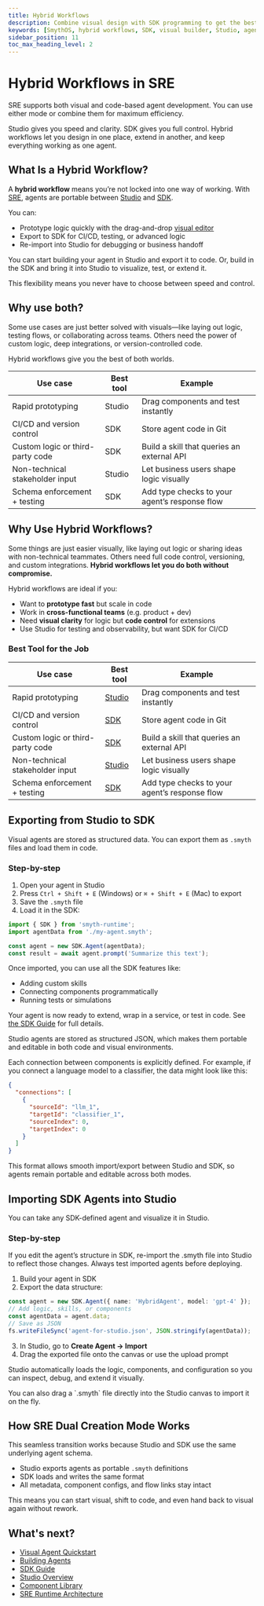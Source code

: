 ```yaml
---
title: Hybrid Workflows
description: Combine visual design with SDK programming to get the best of both worlds in Smyth Runtime Environment.
keywords: [SmythOS, hybrid workflows, SDK, visual builder, Studio, agent development, import smyth, export smyth]
sidebar_position: 11
toc_max_heading_level: 2
---
```


# Hybrid Workflows in SRE

SRE supports both visual and code-based agent development. You can use either mode or combine them for maximum efficiency.

<InfoCallout title="Why hybrid workflows matter">
Studio gives you speed and clarity. SDK gives you full control. Hybrid workflows let you design in one place, extend in another, and keep everything working as one agent.
</InfoCallout>

<Spacer size="md" />

## What Is a Hybrid Workflow?

A **hybrid workflow** means you’re not locked into one way of working. With [SRE](/docs/agent-runtime/architecture), agents are portable between [Studio](/docs/agent-studio/overview) and [SDK](/docs/agent-runtime/sdk-guide).

You can:

- Prototype logic quickly with the drag-and-drop [visual editor](/docs/agent-studio/overview)
- Export to SDK for CI/CD, testing, or advanced logic
- Re-import into Studio for debugging or business handoff

You can start building your agent in Studio and export it to code. Or, build in the SDK and bring it into Studio to visualize, test, or extend it.

This flexibility means you never have to choose between speed and control.

## Why use both?

Some use cases are just better solved with visuals—like laying out logic, testing flows, or collaborating across teams. Others need the power of custom logic, deep integrations, or version-controlled code.

Hybrid workflows give you the best of both worlds.

| Use case                             | Best tool      | Example                                         |
|-------------------------------------|----------------|-------------------------------------------------|
| Rapid prototyping                   | Studio         | Drag components and test instantly              |
| CI/CD and version control           | SDK            | Store agent code in Git                         |
| Custom logic or third-party code    | SDK            | Build a skill that queries an external API      |
| Non-technical stakeholder input     | Studio         | Let business users shape logic visually         |
| Schema enforcement + testing        | SDK            | Add type checks to your agent’s response flow   |


## Why Use Hybrid Workflows?

Some things are just easier visually, like laying out logic or sharing ideas with non-technical teammates. Others need full code control, versioning, and custom integrations. **Hybrid workflows let you do both without compromise.**

<InfoCallout title="Who is this for?">
Hybrid workflows are ideal if you:

- Want to **prototype fast** but scale in code  
- Work in **cross-functional teams** (e.g. product + dev)  
- Need **visual clarity** for logic but **code control** for extensions  
- Use Studio for testing and observability, but want SDK for CI/CD  
</InfoCallout>

### Best Tool for the Job

| Use case                             | Best tool      | Example                                         |
|-------------------------------------|----------------|-------------------------------------------------|
| Rapid prototyping                   | [Studio](/docs/agent-studio/overview)         | Drag components and test instantly              |
| CI/CD and version control           | [SDK](/docs/agent-runtime/sdk-guide)            | Store agent code in Git                         |
| Custom logic or third-party code    | [SDK](/docs/agent-runtime/sdk-guide)            | Build a skill that queries an external API      |
| Non-technical stakeholder input     | [Studio](/docs/agent-studio/overview)         | Let business users shape logic visually         |
| Schema enforcement + testing        | [SDK](/docs/agent-runtime/sdk-guide)            | Add type checks to your agent’s response flow   |

## Exporting from Studio to SDK

Visual agents are stored as structured data. You can export them as `.smyth` files and load them in code.

### Step-by-step

1. Open your agent in Studio  
2. Press `Ctrl + Shift + E` (Windows) or `⌘ + Shift + E` (Mac) to export  
3. Save the `.smyth` file  
4. Load it in the SDK:

```typescript
import { SDK } from 'smyth-runtime';
import agentData from './my-agent.smyth';

const agent = new SDK.Agent(agentData);
const result = await agent.prompt('Summarize this text');
```
Once imported, you can use all the SDK features like:

- Adding custom skills
- Connecting components programmatically
- Running tests or simulations

Your agent is now ready to extend, wrap in a service, or test in code. See [the SDK Guide](/docs/agent-runtime/sdk-guide) for full details.
<InfoCallout title="Behind the scenes of Studio" collapsible>

Studio agents are stored as structured JSON, which makes them portable and editable in both code and visual environments.

Each connection between components is explicitly defined. For example, if you connect a language model to a classifier, the data might look like this:

```json
{
  "connections": [
    {
      "sourceId": "llm_1",
      "targetId": "classifier_1",
      "sourceIndex": 0,
      "targetIndex": 0
    }
  ]
}
```
This format allows smooth import/export between Studio and SDK, so agents remain portable and editable across both modes.
</InfoCallout>

## Importing SDK Agents into Studio

You can take any SDK-defined agent and visualize it in Studio.

### Step-by-step

<WarningCallout title="Sync changes manually">
If you edit the agent’s structure in SDK, re-import the .smyth file into Studio to reflect those changes. Always test imported agents before deploying.
</WarningCallout>

1. Build your agent in SDK  
2. Export the data structure:

```typescript
const agent = new SDK.Agent({ name: 'HybridAgent', model: 'gpt-4' });
// Add logic, skills, or components
const agentData = agent.data;
// Save as JSON
fs.writeFileSync('agent-for-studio.json', JSON.stringify(agentData));
```

3. In Studio, go to **Create Agent → Import**  
4. Drag the exported file onto the canvas or use the upload prompt

Studio automatically loads the logic, components, and configuration so you can inspect, debug, and extend it visually.

<InfoCallout title="Instant import tip">
You can also drag a `.smyth` file directly into the Studio canvas to import it on the fly.
</InfoCallout>

## How SRE Dual Creation Mode Works

This seamless transition works because Studio and SDK use the same underlying agent schema.

- Studio exports agents as portable `.smyth` definitions
- SDK loads and writes the same format
- All metadata, component configs, and flow links stay intact

This means you can start visual, shift to code, and even hand back to visual again without rework.

## What's next?

- [Visual Agent Quickstart](/docs/agent-studio/quickstart/quickstart)  
- [Building Agents](/docs/agent-runtime/building-agents)  
- [SDK Guide](/docs/agent-runtime/sdk-guide)  
- [Studio Overview](/docs/agent-studio/overview)  
- [Component Library](/docs/agent-runtime/components)  
- [SRE Runtime Architecture](/docs/agent-runtime/architecture)
